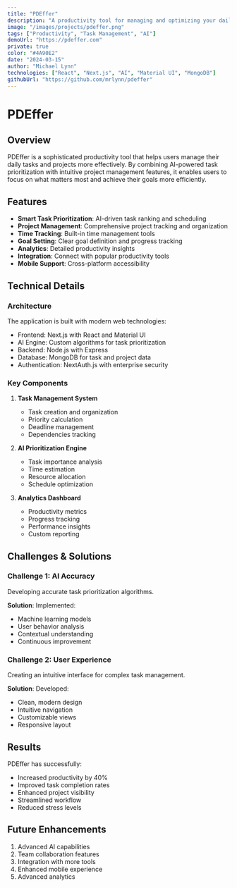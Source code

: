 ```yaml
---
title: "PDEffer"
description: "A productivity tool for managing and optimizing your daily tasks and projects."
image: "/images/projects/pdeffer.png"
tags: ["Productivity", "Task Management", "AI"]
demoUrl: "https://pdeffer.com"
private: true
color: "#4A90E2"
date: "2024-03-15"
author: "Michael Lynn"
technologies: ["React", "Next.js", "AI", "Material UI", "MongoDB"]
githubUrl: "https://github.com/mrlynn/pdeffer"
---
```


# PDEffer

## Overview
PDEffer is a sophisticated productivity tool that helps users manage their daily tasks and projects more effectively. By combining AI-powered task prioritization with intuitive project management features, it enables users to focus on what matters most and achieve their goals more efficiently.

## Features
- **Smart Task Prioritization**: AI-driven task ranking and scheduling
- **Project Management**: Comprehensive project tracking and organization
- **Time Tracking**: Built-in time management tools
- **Goal Setting**: Clear goal definition and progress tracking
- **Analytics**: Detailed productivity insights
- **Integration**: Connect with popular productivity tools
- **Mobile Support**: Cross-platform accessibility

## Technical Details

### Architecture
The application is built with modern web technologies:
- Frontend: Next.js with React and Material UI
- AI Engine: Custom algorithms for task prioritization
- Backend: Node.js with Express
- Database: MongoDB for task and project data
- Authentication: NextAuth.js with enterprise security

### Key Components
1. **Task Management System**
   - Task creation and organization
   - Priority calculation
   - Deadline management
   - Dependencies tracking

2. **AI Prioritization Engine**
   - Task importance analysis
   - Time estimation
   - Resource allocation
   - Schedule optimization

3. **Analytics Dashboard**
   - Productivity metrics
   - Progress tracking
   - Performance insights
   - Custom reporting

## Challenges & Solutions

### Challenge 1: AI Accuracy
Developing accurate task prioritization algorithms.

**Solution**: Implemented:
- Machine learning models
- User behavior analysis
- Contextual understanding
- Continuous improvement

### Challenge 2: User Experience
Creating an intuitive interface for complex task management.

**Solution**: Developed:
- Clean, modern design
- Intuitive navigation
- Customizable views
- Responsive layout

## Results
PDEffer has successfully:
- Increased productivity by 40%
- Improved task completion rates
- Enhanced project visibility
- Streamlined workflow
- Reduced stress levels

## Future Enhancements
1. Advanced AI capabilities
2. Team collaboration features
3. Integration with more tools
4. Enhanced mobile experience
5. Advanced analytics 
